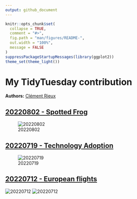 ```yaml
---
output: github_document
---
```


<!-- README.md is generated from README.Rmd. Please edit that file -->


```r
knitr::opts_chunk$set(
  collapse = TRUE,
  comment = "#>",
  fig.path = "man/figures/README-",
  out.width = "100%",
  message = FALSE
)
suppressPackageStartupMessages(library(ggplot2))
theme_set(theme_light())
```

# My TidyTuesday contribution

**Authors:** [Clément Rieux](https://github.com/clementrx)

## [20220802 - Spotted Frog](https://github.com/rfordatascience/tidytuesday/tree/master/data/2022/2022-08-02)

![20220802](https://github.com/clementrx/Tidytuesday_sub/blob/main/plot/20220802/spotted_frog.png)

## [20220719 - Technology Adoption](https://github.com/rfordatascience/tidytuesday/tree/master/data/2022/2022-07-19)

![20220719](https://github.com/clementrx/Tidytuesday_sub/blob/main/plot/20220719/electricity_adoption.png)

## [20220712 - European flights](https://github.com/rfordatascience/tidytuesday/tree/master/data/2022/2022-07-12)

![20220712](https://github.com/clementrx/Tidytuesday_sub/blob/main/plot/20220712/airport_traffic_map.png)
![20220712](https://github.com/clementrx/Tidytuesday_sub/blob/main/plot/20220712/traffic_by_airport_2021.png)